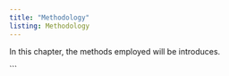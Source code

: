 ```yaml
---
title: "Methodology"
listing: Methodology
---
```




In this chapter, the methods employed will be introduces.

```
